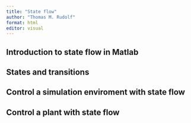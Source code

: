 ```yaml
---
title: "State flow"
author: "Thomas M. Rudolf"
format: html
editor: visual
---
```


## Introduction to state flow in Matlab

## States and transitions

## Control a simulation enviroment with state flow

## Control a plant with state flow
